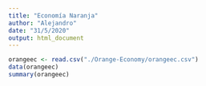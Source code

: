 ```yaml
---
title: "Economía Naranja"
author: "Alejandro"
date: "31/5/2020"
output: html_document
---
```

```r
orangeec <- read.csv("./Orange-Economy/orangeec.csv")
data(orangeec)
summary(orangeec)
```
```r

```

